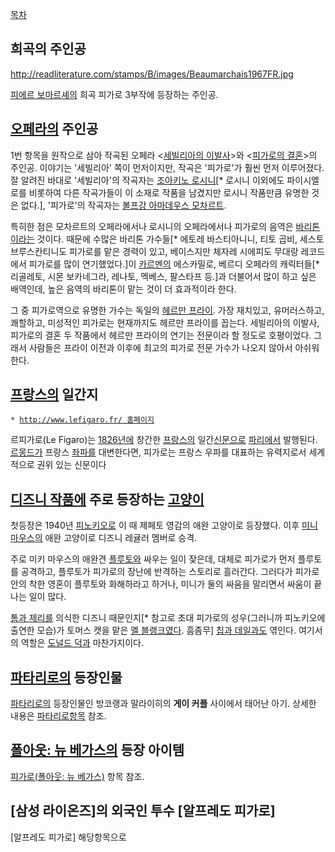 [[목차]]

== 희곡의 주인공 ==
http://readliterature.com/stamps/B/images/Beaumarchais1967FR.jpg

[[피에르 보마르셰]]의 희곡 피가로 3부작에 등장하는 주인공. 

== [[오페라]]의 주인공 ==
1번 항목을 원작으로 삼아 작곡된 오페라 <[[세빌리아의 이발사]]>와 <[[피가로의 결혼]]>의 주인공. 이야기는 '세빌리아' 쪽이 먼저이지만, 작곡은 '피가로'가 훨씬 먼저 이루어졌다. 잘 알려진 바대로 '세빌리아'의 작곡자는 [[조아키노 로시니]][* 로시니 이외에도 파이시엘로를 비롯하여 다른 작곡가들이 이 소재로 작품을 남겼지만 로시니 작품만큼 유명한 것은 없다.], '피가로'의 작곡자는 [[볼프강 아마데우스 모차르트]].

특히한 점은 모차르트의 오페라에서나 로시니의 오페라에서나 피가로의 음역은 [[바리톤]]이라는 것이다. 때문에 수많은 바리톤 가수들[* 에토레 바스티아니니, 티토 곱비, 세스토 브루스칸티니도 피가로를 맡은 경력이 있고, 베이스지만 체자레 시에피도 무대랑 레코드에서 피가로를 많이 연기했었다.]이 [[카르멘]]의 에스카밀로, 베르디 오페라의 캐릭터들[* 리골레토, 시몬 보카네그라, 레나토, 멕베스, 팔스타프 등.]과 더불어서 많이 하고 싶은 배역인데, 높은 음역의 바리톤이 맡는 것이 더 효과적이라 한다.

그 중 피가로역으로 유명한 가수는 독일의 [[헤르만 프라이]]. 가장 재치있고, 유머러스하고, 쾌할하고, 미성적인 피가로는 현재까지도 헤르만 프라이를 꼽는다. 세빌리아의 이발사, 피가로의 결혼 두 작품에서 헤르만 프라이의 연기는 전문이라 할 정도로 호평이었다. 그래서 사람들은 프라이 이전과 이후에 최고의 피가로 전문 가수가 나오지 않아서 아쉬워한다.

== [[프랑스]]의 일간지 ==
 * [[http://www.lefigaro.fr/ 홈페이지]]

르피가로(Le Figaro)는 [[1826년]]에 창간한 [[프랑스]]의 일간[[신문]]으로 [[파리(도시)|파리]]에서 발행된다. [[르몽드]]가 프랑스 [[좌파]]를 대변한다면, 피가로는 프랑스 우파를 대표하는 유력지로서 세계적으로 권위 있는 신문이다

== [[디즈니 작품]]에 주로 등장하는 [[고양이]] ==
첫등장은 1940년 [[피노키오]]로 이 때 제페토 영감의 애완 고양이로 등장했다. 이후 [[미니 마우스]]의 애완 고양이로 디즈니 레귤러 멤버로 승격.

주로 미키 마우스의 애완견 [[플루토]]와 싸우는 일이 잦은데, 대체로 피가로가 먼저 플루토를 공격하고, 플루토가 피가로의 장난에 반격하는 스토리로 흘러간다. 그러다가 피가로 안의 착한 영혼이 플루토와 화해하라고 하거나, 미니가 둘의 싸움을 말리면서 싸움이 끝나는 일이 많다.

[[톰과 제리]]를 의식한 디즈니 때문인지[* 참고로 초대 피가로의 성우(그러니까 피노키오에 출연한 모습)가 토머스 캣을 맡은 [[멜 블랭크]]였다. 흠좀무] [[칩과 데일]]과도 엮인다. 여기서의 역할은 [[도널드 덕]]과 마찬가지이다.

== [[파타리로]]의 등장인물 ==
[[파타리로]]의 등장인물인 방코랭과 말라이히의 '''게이 커플''' 사이에서 태어난 아기. 상세한 내용은 [[파타리로]]항목 참조.

== [[폴아웃: 뉴 베가스]]의 등장 아이템 ==
[[피가로(폴아웃: 뉴 베가스)]] 항목 참조.

== [삼성 라이온즈]의 외국인 투수 [알프레도 피가로] ==
[알프레도 피가로] 해당항목으로

